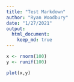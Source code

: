 ```yaml
---
title: "Test Markdown"
author: "Ryan Woodbury"
date: "1/27/2021"
output: 
  html_document:
    keep_md: true
---
```



```r
x <- rnorm(100)
y <- runif(100)

plot(x,y)
```

